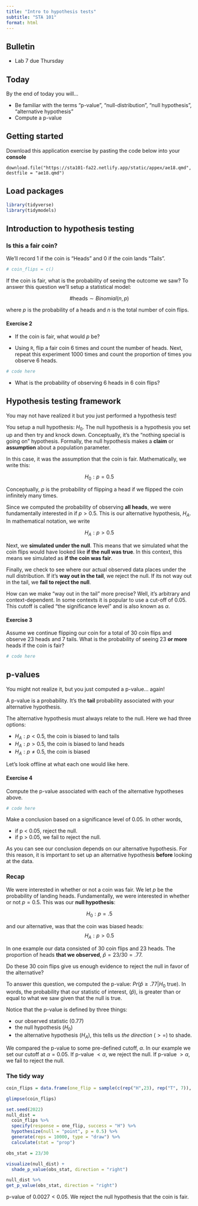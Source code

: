 ```yaml
---
title: "Intro to hypothesis tests"
subtitle: "STA 101"
format: html
---
```


## Bulletin

- Lab 7 due Thursday

## Today

By the end of today you will...

- Be familiar with the terms "p-value", "null-distribution", "null hypothesis", "alternative hypothesis"
- Compute a p-value


## Getting started

Download this application exercise by pasting the code below into your **console**

```
download.file("https://sta101-fa22.netlify.app/static/appex/ae18.qmd",
destfile = "ae18.qmd")
```

## Load packages

```r
library(tidyverse)
library(tidymodels)
```


## Introduction to hypothesis testing


### Is this a fair coin?

We'll record 1 if the coin is "Heads" and 0 if the coin lands "Tails".

```r
# coin_flips = c()
```

If the coin is fair, what is the probability of seeing the outcome we saw? To answer this question we'll setup a statistical model:

$$
\text{\# heads} \sim Binomial(n, p)
$$

where $p$ is the probability of a heads and $n$ is the total number of coin flips. 

#### Exercise 2

- If the coin is fair, what would $p$ be?

- Using `R`, flip a fair coin 6 times and count the number of heads. Next, repeat this experiment 1000 times and count the proportion of times you observe 6 heads.

```r
# code here
```

- What is the probability of observing 6 heads in 6 coin flips?


## Hypothesis testing framework

You may not have realized it but you just performed a hypothesis test!

You setup a null hypothesis: $H_0$. The null hypothesis is a hypothesis you set up and then try and knock down. Conceptually, it's the "nothing special is going on" hypothesis. Formally, the null hypothesis makes a **claim** or **assumption** about a population parameter. 

In this case, it was the assumption that the coin is fair. Mathematically, we write this:

$$
H_0: p = 0.5
$$

Conceptually, $p$ is the probability of flipping a head if we flipped the coin infinitely many times.

Since we computed the probability of observing **all heads**, we were fundamentally interested in if $p > 0.5$. This is our alternative hypothesis, $H_A$. In mathematical notation, we write

$$
H_A: p > 0.5
$$

Next, we **simulated under the null**. This means that we simulated what the coin flips would have looked like **if the null was true**. In this context, this means we simulated as **if the coin was fair**.

Finally, we check to see where our actual observed data places under the null distribution. If it's **way out in the tail**, we reject the null. If its not way out in the tail, we **fail to reject the null**.

How can we make "way out in the tail" more precise? Well, it's arbitrary and context-dependent. In some contexts it is popular to use a cut-off of $0.05$. This cutoff is called "the significance level" and is also known as $\alpha$.

#### Exercise 3
 
Assume we continue flipping our coin for a total of 30 coin flips and observe 23 heads and 7 tails. What is the probability of seeing 23 **or more** heads if the coin is fair?

```r
# code here
```


## p-values

You might not realize it, but you just computed a p-value... again!

A p-value is a probability. It's the **tail** probability associated with your alternative hypothesis.

The alternative hypothesis must always relate to the null. Here we had three options:

- $H_A: p < 0.5$, the coin is biased to land tails
- $H_A: p > 0.5$, the coin is biased to land heads
- $H_A: p \neq 0.5$, the coin is biased

Let's look offline at what each one would like here.

#### Exercise 4

Compute the p-value associated with each of the alternative hypotheses above.

```r
# code here
```

Make a conclusion based on a significance level of 0.05. In other words, 

- if p < 0.05, reject the null.
- if p > 0.05, we fail to reject the null.

As you can see our conclusion depends on our alternative hypothesis. For this reason, it is important to set up an alternative hypothesis **before** looking at the data.


### Recap 

We were interested in whether or not a coin was fair. We let $p$ be the probability of landing heads. Fundamentally, we were interested in whether or not $p = 0.5$. This was our **null hypothesis**:

$$
H_0: p = .5
$$

and our alternative, was that the coin was biased heads:
$$
H_A: p > 0.5
$$

In one example our data consisted of 30 coin flips and 23 heads. The proportion of heads **that we observed**, $\hat{p} = 23/30 = .77$.

Do these 30 coin flips give us enough evidence to reject the null in favor of the alternative?

To answer this question, we computed the p-value: $Pr(\hat{p} \geq .77 | H_0 \text{ true})$. In words, the probability that our statistic of interest, ($\hat{p}$), is greater than or equal to what we saw given that the null is true.

Notice that the p-value is defined by three things:

- our observed statistic (0.77)
- the null hypothesis ($H_0$) 
- the alternative hypothesis ($H_A$), this tells us *the direction* ($>=$) to shade.

We compared the p-value to some pre-defined cutoff, $\alpha$. In our example we set our cutoff at $\alpha = 0.05$. If p-value $< \alpha$, we reject the null. If p-value $> \alpha$, we fail to reject the null.

### The tidy way

```r
coin_flips = data.frame(one_flip = sample(c(rep("H",23), rep("T", 7)), size = 30))

glimpse(coin_flips)
```


```r
set.seed(2022)
null_dist = 
  coin_flips %>% 
  specify(response = one_flip, success = "H") %>%
  hypothesize(null = "point", p = 0.5) %>%
  generate(reps = 10000, type = "draw") %>%
  calculate(stat = "prop")

obs_stat = 23/30

visualize(null_dist) +
  shade_p_value(obs_stat, direction = "right")

null_dist %>%
get_p_value(obs_stat, direction = "right")
```

p-value of $0.0027 < 0.05$. We reject the null hypothesis that the coin is fair.